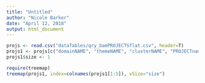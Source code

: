 ```yaml
---
title: "Untitled"
author: "Nicole Barker"
date: "April 12, 2018"
output: html_document
---
```


``` r
projs <- read.csv("dataTables/qry_bamPROJECTSflat.csv", header=T)
projs1 <- projs[c("domainNAME", "themeNAME", "clusterNAME", "PROJECTname", "PROJECTpurpose", "nature", "projectSTATUS", "Proximity")]
projs1$size <- 1

require(treemap)
treemap(projs1, index=colnames(projs1[1:5]), vSize="size")
```
